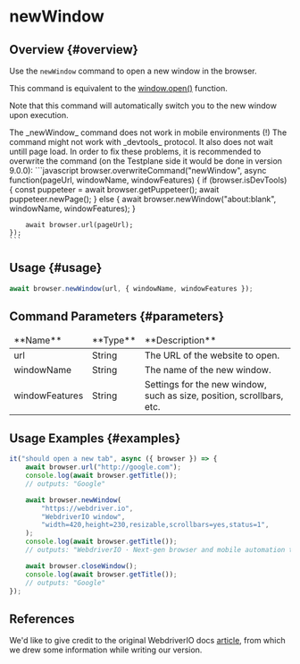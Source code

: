 
# newWindow

## Overview {#overview}

Use the `newWindow` command to open a new window in the browser.

This command is equivalent to the [window.open()][window-open] function.

Note that this command will automatically switch you to the new window upon execution.

<Admonition type="warning">
    The _newWindow_ command does not work in mobile environments (!)
</Admonition>

<Admonition type="warning">
    The command might not work with _devtools_ protocol. It also does not wait untill page load.
    In order to fix these problems, it is recommended to overwrite the command (on the Testplane side it would be done in version 9.0.0):
    ```javascript
    browser.overwriteCommand("newWindow", async function(pageUrl, windowName, windowFeatures) {
        if (browser.isDevTools) {
            const puppeteer = await browser.getPuppeteer();
            await puppeteer.newPage();
        } else {
            await browser.newWindow("about:blank", windowName, windowFeatures);
        }

        await browser.url(pageUrl);
    });
    ```

</Admonition>

## Usage {#usage}

```javascript
await browser.newWindow(url, { windowName, windowFeatures });
```

## Command Parameters {#parameters}

<table>
<thead>
<tr><td>**Name**</td><td>**Type**</td><td>**Description**</td></tr>
</thead>
<tbody>
<tr><td>url</td><td>String</td><td>The URL of the website to open.</td></tr>
<tr><td>windowName</td><td>String</td><td>The name of the new window.</td></tr>
<tr><td>windowFeatures</td><td>String</td><td>Settings for the new window, such as size, position, scrollbars, etc.</td></tr>

</tbody>
</table>

## Usage Examples {#examples}

```javascript
it("should open a new tab", async ({ browser }) => {
    await browser.url("http://google.com");
    console.log(await browser.getTitle());
    // outputs: "Google"

    await browser.newWindow(
        "https://webdriver.io",
        "WebdriverIO window",
        "width=420,height=230,resizable,scrollbars=yes,status=1",
    );
    console.log(await browser.getTitle());
    // outputs: "WebdriverIO · Next-gen browser and mobile automation test framework for Node.js"

    await browser.closeWindow();
    console.log(await browser.getTitle());
    // outputs: "Google"
});
```

## References

We'd like to give credit to the original WebdriverIO docs [article](https://webdriver.io/docs/api/browser/newWindow), from which we drew some information while writing our version.

[window-open]: https://developer.mozilla.org/en-US/docs/Web/API/Window/open
